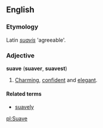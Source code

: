 ==English==

===Etymology===
Latin ''[[suavis]]'' 'agreeable'.

===Adjective===
'''suave''' ('''suaver''', '''suavest''')
# [[Charming]], [[confident]] and [[elegant]].

====Related terms====
*[[suavely]]

[[pl:Suave]]